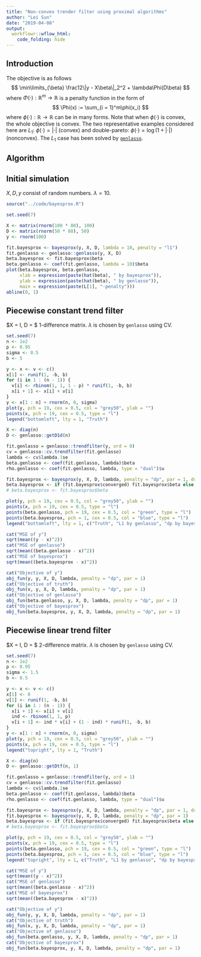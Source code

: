 ```yaml
---
title: "Non-convex trender filter using proximal algorithms"
author: "Lei Sun"
date: "2019-04-08"
output:
  workflowr::wflow_html:
    code_folding: hide
---
```


## Introduction

The objective is as follows
$$
\min\limits_{\beta} \frac12\|y - X\beta\|_2^2 + \lambda\Phi(D\beta)
$$
where $\Phi(\cdot): \mathbb{R}^m \to \mathbb{R}$ is a penalty function in the form of
$$
\Phi(x) := \sum_{i = 1}^m\phi(x_i)
$$
where $\phi(\cdot): \mathbb{R} \to \mathbb{R}$ can be in many forms. Note that when $\phi(\cdot)$ is convex, the whole objective is convex. The two representative examples considered here are $L_1$: $\phi(\cdot)=|\cdot|$ (convex) and double-pareto: $\phi(\cdot) = \log(1+|\cdot|)$ (nonconvex). The $L_1$ case has been solved by [`genlasso`](https://github.com/glmgen/genlasso).

## Algorithm

## Initial simulation
$X, D, y$ consist of random numbers. $\lambda = 10$.

```r
source("../code/bayesprox.R")
```

```r
set.seed(7)

X <- matrix(rnorm(100 * 80), 100)
D <- matrix(rnorm(50 * 80), 50)
y <- rnorm(100)

fit.bayesprox <- bayesprox(y, X, D, lambda = 10, penalty = "l1")
fit.genlasso <- genlasso::genlasso(y, X, D)
beta.bayesprox <- fit.bayesprox$beta
beta.genlasso <- coef(fit.genlasso, lambda = 10)$beta
plot(beta.bayesprox, beta.genlasso,
     xlab = expression(paste(hat(beta), " by bayesprox")),
     ylab = expression(paste(hat(beta), " by genlasso")),
     main = expression(paste(L[1], "-penalty")))
abline(0, 1)
```

## Piecewise constant trend filter
$X = I, D = $ 1-difference matrix. $\lambda$ is chosen by `genlasso` using CV.

```r
set.seed(7)
n <- 1e2
p <- 0.95
sigma <- 0.5
b <- 5

y <- x <- v <- c()
x[1] <- runif(1, -b, b)
for (i in 1 : (n - 1)) {
  v[i] <- rbinom(1, 1, 1 - p) * runif(1, -b, b)
  x[i + 1] <- x[i] + v[i]
}
y <- x[1 : n] + rnorm(n, 0, sigma)
plot(y, pch = 19, cex = 0.5, col = "grey50", ylab = "")
points(x, pch = 19, cex = 0.5, type = "l")
legend("bottomleft", lty = 1, "Truth")

X <- diag(n)
D <- genlasso::getD1d(n)

fit.genlasso = genlasso::trendfilter(y, ord = 0)
cv = genlasso::cv.trendfilter(fit.genlasso)
lambda <- cv$lambda.1se
beta.genlasso <- coef(fit.genlasso, lambda)$beta
rho.genlasso <- coef(fit.genlasso, lambda, type = "dual")$u
```

```r
fit.bayesprox <- bayesprox(y, X, D, lambda, penalty = "dp", par = 1, dual_init = rho.genlasso)
beta.bayesprox <- if (fit.bayesprox$converged) fit.bayesprox$beta else fit.bayesprox$beta.mat[, which.min(fit.bayesprox$obj_vec)]
# beta.bayesprox <- fit.bayesprox$beta

plot(y, pch = 19, cex = 0.5, col = "grey50", ylab = "")
points(x, pch = 19, cex = 0.5, type = "l")
points(beta.genlasso, pch = 19, cex = 0.5, col = "green", type = "l")
points(beta.bayesprox, pch = 1, cex = 0.5, col = "blue", type = "l")
legend("bottomleft", lty = 1, c("Truth", "L1 by genlasso", "dp by bayesprox"), col = c("black", "green", "blue"))
```

```r
cat("MSE of y")
sqrt(mean((y - x)^2))
cat("MSE of genlasso")
sqrt(mean((beta.genlasso - x)^2))
cat("MSE of bayesprox")
sqrt(mean((beta.bayesprox - x)^2))

cat("Objective of y")
obj_fun(y, y, X, D, lambda, penalty = "dp", par = 1)
cat("Objective of truth")
obj_fun(x, y, X, D, lambda, penalty = "dp", par = 1)
cat("Objective of genlasso")
obj_fun(beta.genlasso, y, X, D, lambda, penalty = "dp", par = 1)
cat("Objective of bayesprox")
obj_fun(beta.bayesprox, y, X, D, lambda, penalty = "dp", par = 1)
```

## Piecewise linear trend filter
$X = I, D = $ 2-difference matrix. $\lambda$ is chosen by `genlasso` using CV.

```r
set.seed(7)
n <- 1e2
p <- 0.95
sigma <- 1.5
b <- 0.5

y <- x <- v <- c()
x[1] <- 0
v[1] <- runif(1, -b, b)
for (i in 1 : (n - 1)) {
  x[i + 1] <- x[i] + v[i]
  ind <- rbinom(1, 1, p)
  v[i + 1] <- ind * v[i] + (1 - ind) * runif(1, -b, b)
}
y <- x[1 : n] + rnorm(n, 0, sigma)
plot(y, pch = 19, cex = 0.5, col = "grey50", ylab = "")
points(x, pch = 19, cex = 0.5, type = "l")
legend("topright", lty = 1, "Truth")

X <- diag(n)
D <- genlasso::getDtf(n, 1)

fit.genlasso = genlasso::trendfilter(y, ord = 1)
cv = genlasso::cv.trendfilter(fit.genlasso)
lambda <- cv$lambda.1se
beta.genlasso <- coef(fit.genlasso, lambda)$beta
rho.genlasso <- coef(fit.genlasso, lambda, type = "dual")$u
```

```r
fit.bayesprox <- bayesprox(y, X, D, lambda, penalty = "dp", par = 1, dual_init = rho.genlasso)
fit.bayesprox <- bayesprox(y, X, D, lambda, penalty = "dp", par = 1)
beta.bayesprox <- if (fit.bayesprox$converged) fit.bayesprox$beta else fit.bayesprox$beta.mat[, which.min(fit.bayesprox$obj_vec)]
# beta.bayesprox <- fit.bayesprox$beta

plot(y, pch = 19, cex = 0.5, col = "grey50", ylab = "")
points(x, pch = 19, cex = 0.5, type = "l")
points(beta.genlasso, pch = 19, cex = 0.5, col = "green", type = "l")
points(beta.bayesprox, pch = 1, cex = 0.5, col = "blue", type = "l")
legend("topright", lty = 1, c("Truth", "L1 by genlasso", "dp by bayesprox"), col = c("black", "green", "blue"))
```

```r
cat("MSE of y")
sqrt(mean((y - x)^2))
cat("MSE of genlasso")
sqrt(mean((beta.genlasso - x)^2))
cat("MSE of bayesprox")
sqrt(mean((beta.bayesprox - x)^2))

cat("Objective of y")
obj_fun(y, y, X, D, lambda, penalty = "dp", par = 1)
cat("Objective of truth")
obj_fun(x, y, X, D, lambda, penalty = "dp", par = 1)
cat("Objective of genlasso")
obj_fun(beta.genlasso, y, X, D, lambda, penalty = "dp", par = 1)
cat("Objective of bayesprox")
obj_fun(beta.bayesprox, y, X, D, lambda, penalty = "dp", par = 1)
```
